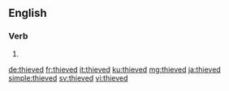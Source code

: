 ==English==

===Verb===
{{head|en|verb form}}

# {{en-past of|thieve}}

[[de:thieved]]
[[fr:thieved]]
[[it:thieved]]
[[ku:thieved]]
[[mg:thieved]]
[[ja:thieved]]
[[simple:thieved]]
[[sv:thieved]]
[[vi:thieved]]